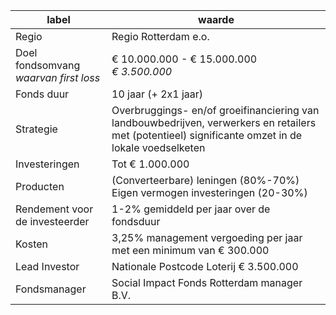 ---
---

| label                          | waarde                                                                                                                                              |
| ------------------------------ | --------------------------------------------------------------------------------------------------------------------------------------------------- |
| Regio                          | Regio Rotterdam e.o.                                                                                                                                |
| Doel fondsomvang<br /><em>waarvan first loss</em>              | € 10.000.000 - € 15.000.000 <br/><em>€ 3.500.000</em>                                                                                                                       |
| Fonds duur                     | 10 jaar (+ 2x1 jaar)                                                                                                                                |
| Strategie                      | Overbruggings- en/of groeifinanciering van landbouwbedrijven, verwerkers en retailers met (potentieel) significante omzet in de lokale voedselketen |
| Investeringen                  | Tot € 1.000.000                                                                                                                                     |
| Producten                      | (Converteerbare) leningen (80%-70%) <br />Eigen vermogen investeringen (20-30%)                                                                   |
| Rendement voor de investeerder | 1-2% gemiddeld per jaar over de fondsduur                                                                                                           |
| Kosten                         | 3,25% management vergoeding per jaar met een minimum van € 300.000                                                                                         |
| Lead Investor                  | Nationale Postcode Loterij € 3.500.000                                                                                                              |
| Fondsmanager                   | Social Impact Fonds Rotterdam manager B.V.                                                                                                            |
